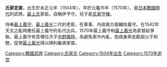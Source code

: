 {{japanese|japanese=氏家 定直|kana=うじいえ さだなお|romaji=Uziie Sadanao}}
'''氏家定直'''，出生於永正元年（1504年），卒於元龜15年（1570年），是[[日本|日本]][[戰國_(日本)|戰國時代]]的武將。[[最上氏|最上氏]]家臣。自稱伊予守。兒子是[[氏家守棟|氏家守棟]]。　　

侍奉[[最上義守|最上義守]]、[[最上義光|最上義光]]二代的老臣，在軍事、內政兩方面輔佐義守。在1542年天文之亂時擔任最上義守的名代出兵，1570年最上義守和[[最上義光|最上義光]]為家督起爭執，最上義守有意傳位次子[[中野義時|中野義時]]，為避免家中內亂，抱病身奔走勸說父子和睦，促使[[最上義光|最上義光]]得以順利繼承家督。
{{Samurai-stub}}
{{DEFAULTSORT:Yagashiwa Naoie}}

[[Category:戰國武將|Category:戰國武將]]
[[Category:氏家氏|Category:氏家氏]]
[[Category:1504年出生|Category:1504年出生]]
[[Category:1570年逝世|Category:1570年逝世]]